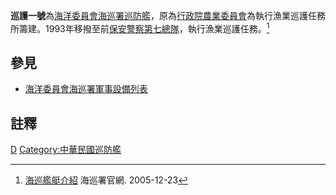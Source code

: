 {{軍艦模板
|名稱= 巡護一號 [[File:Republic_of_China_Coast_Guard_Logo.svg|25px]]
|圖片= [[File:巡護一號.jpg|300px]]
|照片說明= 
|圖片2= 
|照片說明2= 
|艦種= [[遠洋巡護船|遠洋巡護船]]
|艦名= 
|擁有國= {{ROC}}
|艦級= 
|代號= 
|前型= 
|次型= 
|同型= 
|數量= 
|製造= [[聯合造船|聯合造船]]
|下訂= 
|造價= 
|動工= 
|下水= 
|服役= 1992年11月交船
|退役= 
|結局= 
|除籍= 
|狀態= 現役
|綽號= 
|榮譽= 
|排水= 1126.67噸
|標準= 
|空載= 
|滿載= 
|長度= 58.95米
|闊度= 
|型寬= 9.6米
|型深= 
|吃水= 米
|燃料= 柴油
|鍋爐= 
|引擎= 
|出力= 1500PS × 2 臺
|極速= 16節
|續航= 15,000浬 (12節)
|發電機= 
|電力輸出= 300kw × 2 臺 
|乘員= 25人
|飛行= 
|艦載機= 
|裝備= 
|裝甲= 
|射控裝置= 
|偵搜設備= 
|電子設備= 
|電戰系統= 
|其它=
}}
'''巡護一號'''為[[海洋委員會海巡署|海洋委員會海巡署]][[巡防艦|巡防艦]]，原為[[行政院農業委員會|行政院農業委員會]]為執行漁業巡護任務所籌建。1993年移撥至前[[保安警察第七總隊|保安警察第七總隊]]，執行漁業巡護任務。<ref>[http://www.cga.gov.tw/GipOpen/wSite/public/Attachment/f1259487478664.pdf 海巡艦艇介紹] {{Wayback|url=http://www.cga.gov.tw/GipOpen/wSite/public/Attachment/f1259487478664.pdf |date=20130610001128 }} 海巡署官網. 2005-12-23</ref><br />

== 參見 ==
* [[海洋委員會海巡署軍事設備列表|海洋委員會海巡署軍事設備列表]]

== 註釋 ==
{{reflist}}

{{海洋委員會海巡署}}

[[Category:海洋委員會海巡署|D]]
[[Category:中華民國巡防艦|Category:中華民國巡防艦]]